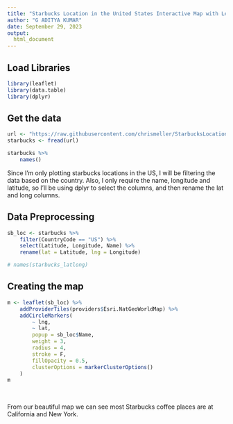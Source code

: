 ```yaml
---
title: "Starbucks Location in the United States Interactive Map with Leaflet"
author: "G ADITYA KUMAR"
date: September 29, 2023
output:
  html_document
---
```


<style>
.leaflet {
    margin: auto;
}
</style>

## Load Libraries

```r
library(leaflet)
library(data.table)
library(dplyr)
```

## Get the data
```r
url <- "https://raw.githubusercontent.com/chrismeller/StarbucksLocations/master/stores.csv"
starbucks <- fread(url)
```

```r
starbucks %>%
    names()
```

Since I'm only plotting starbucks locations in the US, I will be filtering the data based on the country. Also, I only require the name, longitude and latitude, so I'll be using dplyr to select the columns, and then rename the lat and long columns. 

## Data Preprocessing
```r
sb_loc <- starbucks %>% 
    filter(CountryCode == "US") %>% 
    select(Latitude, Longitude, Name) %>% 
    rename(lat = Latitude, lng = Longitude)

# names(starbucks_latlong)
```

## Creating the map

```r
m <- leaflet(sb_loc) %>%
    addProviderTiles(providers$Esri.NatGeoWorldMap) %>%
    addCircleMarkers(
        ~ lng,
        ~ lat,
        popup = sb_loc$Name,
        weight = 3,
        radius = 4,
        stroke = F,
        fillOpacity = 0.5,
        clusterOptions = markerClusterOptions()
    )
m

```

<br> 

From our beautiful map we can see most Starbucks coffee places are at California and New York.
